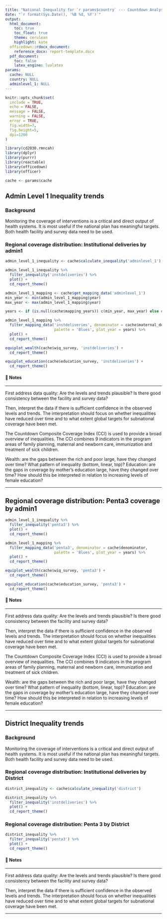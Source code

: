 ```yaml
---
title: "National Inequality for `r params$country` --- Countdown Analysis"
date: "`r format(Sys.Date(), '%B %d, %Y')`"
output: 
  html_document:
    toc: true
    toc_float: true
    theme: cerulean
    highlight: kate
  officedown::rdocx_document:
    reference_docx: report-template.docx
  pdf_document:
    toc: false
    latex_engine: lualatex
params:
  cache: NULL
  country: NULL
  adminlevel_1: NULL
---
```


```r
knitr::opts_chunk$set(
  include = TRUE,
  echo = FALSE,
  message = FALSE,
  warning = FALSE,
  error = TRUE,
  fig.width=7, 
  fig.height=5, 
  dpi=1200
)

library(cd2030.rmncah)
library(dplyr)
library(purrr)
library(reactable)
library(officedown)
library(officer)

cache <- params$cache
```

## Admin Level 1  Inequality trends {-}

### Background

Monitoring the coverage of interventions is a critical and direct output of health 
systems. It is most useful if the national plan has meaningful targets. Both health 
facility and survey data need to be used.

### Regional coverage distribution: Institutional deliveries by admin1

```r
admin_level_1_inequality <- cache$calculate_inequality('adminlevel_1')

admin_level_1_inequality %>% 
  filter_inequality('instdeliveries') %>% 
  plot() +
  cd_report_theme()
```

```r
admin_level_1_mapping <- cache$get_mapping_data('adminlevel_1')
min_year <- min(admin_level_1_mapping$year)
max_year <- max(admin_level_1_mapping$year)

years <- if (is.null(cache$mapping_years)) c(min_year, max_year) else cache$mapping_years

admin_level_1_mapping %>% 
  filter_mapping_data('instdeliveries', denominator = cache$maternal_denominator,
                      palette = 'Blues', plot_year = years) %>% 
  plot() +
  cd_report_theme()
```

```r
equiplot_wealth(cache$wiq_survey, 'instdeliveries') +
  cd_report_theme()
```

```r
equiplot_education(cache$education_survey, 'instdeliveries') +
  cd_report_theme()
```


#### 📝 Notes 

::: {custom-style="Style1"}

---

First address data quality: Are the levels and trends plausible? Is there good consistency between the facility and survey data? 

Then, interpret the data if there is sufficient confidence in the observed levels and trends. The interpretation should focus on whether inequalities have reduced over time and to what extent global targets for subnational coverage have been met.

The  Countdown Composite Coverage Index (CCI) is used to provide a broad overview of inequalities. The CCI combines 9 indicators in the program areas of family planning, maternal and newborn care, immunization and treatment of sick children.

Wealth: are the gaps between the rich and poor large, have they changed over time? What pattern of inequality (bottom, linear, top)?
Education: are the gaps in coverage by mother’s education large, have they changed over time? How should this be interpreted in relation to increasing levels of female education?

---

:::

## Regional coverage distribution: Penta3 coverage by admin1

```r
admin_level_1_inequality %>% 
  filter_inequality('penta3') %>% 
  plot() +
  cd_report_theme()
```

```r
admin_level_1_mapping %>% 
  filter_mapping_data('penta3', denominator = cache$denominator,
                      palette = 'Blues', plot_year = years) %>% 
  plot() +
  cd_report_theme()
```

```r
equiplot_wealth(cache$wiq_survey, 'penta3') +
  cd_report_theme()
```

```r
equiplot_education(cache$education_survey, 'penta3') +
  cd_report_theme()
```


#### 📝 Notes 

::: {custom-style="Style1"}

---

First address data quality: Are the levels and trends plausible? Is there good consistency between the facility and survey data? 

Then, interpret the data if there is sufficient confidence in the observed levels and trends. The interpretation should focus on whether inequalities have reduced over time and to what extent global targets for subnational coverage have been met.

The  Countdown Composite Coverage Index (CCI) is used to provide a broad overview of inequalities. The CCI combines 9 indicators in the program areas of family planning, maternal and newborn care, immunization and treatment of sick children.

Wealth: are the gaps between the rich and poor large, have they changed over time? What pattern of inequality (bottom, linear, top)?
Education: are the gaps in coverage by mother’s education large, have they changed over time? How should this be interpreted in relation to increasing levels of female education?


---

:::

## District Inequality trends {-}

### Background

Monitoring the coverage of interventions is a critical and direct output of health 
systems. It is most useful if the national plan has meaningful targets. Both health 
facility and survey data need to be used.

### Regional coverage distribution: Institutional deliveries by District

```r
district_inequality <- cache$calculate_inequality('district')

district_inequality %>% 
  filter_inequality('instdeliveries') %>% 
  plot() +
  cd_report_theme()
```

### Regional coverage distribution: Penta 3 by District

```r
district_inequality %>% 
  filter_inequality('penta3') %>% 
  plot() +
  cd_report_theme()
```

#### 📝 Notes 

::: {custom-style="Style1"}

---

First address data quality: Are the levels and trends plausible? Is there good consistency between the facility and survey data? 

Then, interpret the data if there is sufficient confidence in the observed levels and trends. The interpretation should focus on whether inequalities have reduced over time and to what extent global targets for subnational coverage have been met.

---

:::
